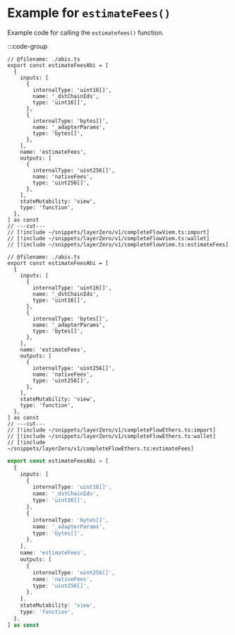 # Example for `estimateFees()`

Example code for calling the `estimatefees()` function.

:::code-group

```tsx twoslash [viem]
// @filename: ./abis.ts
export const estimateFeesAbi = [
  {
    inputs: [
      {
        internalType: 'uint16[]',
        name: '_dstChainIds',
        type: 'uint16[]',
      },
      {
        internalType: 'bytes[]',
        name: '_adapterParams',
        type: 'bytes[]',
      },
    ],
    name: 'estimateFees',
    outputs: [
      {
        internalType: 'uint256[]',
        name: 'nativeFees',
        type: 'uint256[]',
      },
    ],
    stateMutability: 'view',
    type: 'function',
  },
] as const
// ---cut---
// [!include ~/snippets/layerZero/v1/completeFlowViem.ts:import]
// [!include ~/snippets/layerZero/v1/completeFlowViem.ts:wallet]
// [!include ~/snippets/layerZero/v1/completeFlowViem.ts:estimateFees]
```

```tsx twoslash [ethers]
// @filename: ./abis.ts
export const estimateFeesAbi = [
  {
    inputs: [
      {
        internalType: 'uint16[]',
        name: '_dstChainIds',
        type: 'uint16[]',
      },
      {
        internalType: 'bytes[]',
        name: '_adapterParams',
        type: 'bytes[]',
      },
    ],
    name: 'estimateFees',
    outputs: [
      {
        internalType: 'uint256[]',
        name: 'nativeFees',
        type: 'uint256[]',
      },
    ],
    stateMutability: 'view',
    type: 'function',
  },
] as const
// ---cut---
// [!include ~/snippets/layerZero/v1/completeFlowEthers.ts:import]
// [!include ~/snippets/layerZero/v1/completeFlowEthers.ts:wallet]
// [!include ~/snippets/layerZero/v1/completeFlowEthers.ts:estimateFees]
```

```ts twoslash [abis.ts]
export const estimateFeesAbi = [
  {
    inputs: [
      {
        internalType: 'uint16[]',
        name: '_dstChainIds',
        type: 'uint16[]',
      },
      {
        internalType: 'bytes[]',
        name: '_adapterParams',
        type: 'bytes[]',
      },
    ],
    name: 'estimateFees',
    outputs: [
      {
        internalType: 'uint256[]',
        name: 'nativeFees',
        type: 'uint256[]',
      },
    ],
    stateMutability: 'view',
    type: 'function',
  },
] as const
```
